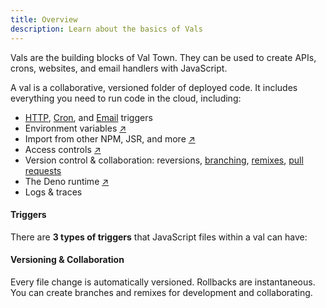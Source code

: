 ```yaml
---
title: Overview
description: Learn about the basics of Vals
---
```



Vals are the building blocks of Val Town. They can be used to create APIs, crons, websites, and email handlers with JavaScript.

A val is a collaborative, versioned folder of deployed code. It includes everything you need to run code in the cloud, including:

- [HTTP](/vals/http), [Cron](/vals/cron), and [Email](/vals/email) triggers
- Environment variables [↗](../reference/environment-variables/)
- Import from other NPM, JSR, and more [↗](../reference/import/)
- Access controls [↗](../reference/permissions/)
- Version control & collaboration: reversions, [branching](./branches), [remixes](./remixes), [pull requests](./pull-requests)
- The Deno runtime [↗](../reference/runtime/)
- Logs & traces

#### Triggers

There are **3 types of triggers** that JavaScript files within a val can have:

<CardGrid>
  <LinkCard
    title="HTTP"
    description="Triggered by https requests. You can make APIs or websites"
    href="/vals/http"
  />
  <LinkCard
    title="Cron"
    description="Triggered by a timer or cron expression"
    href="/vals/cron"
  />
  <LinkCard
    title="Email"
    description="Triggered by an incoming email"
    href="/vals/email"
  />
</CardGrid>

#### Versioning & Collaboration

Every file change is automatically versioned. Rollbacks are instantaneous. You can create branches and remixes for development and collaborating.

<CardGrid>
  <LinkCard
    title="Branches"
    description="Create branches for feature development, testing, and sharing"
    href="./branches"
  />
  <LinkCard
    title="Remixes"
    description="Remix another user's val to make changes and send a pull request"
    href="./remixes"
  />
  <LinkCard
    title="Pull Requests"
    description="Merge changes from a branch or remix back into the parent val"
    href="./pull-requests"
  />
</CardGrid>
